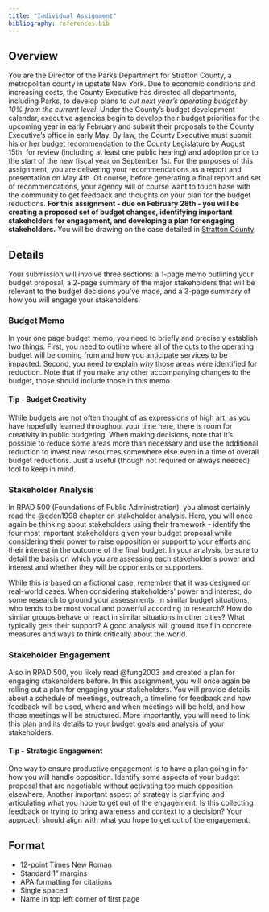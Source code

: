 ```yaml
---
title: "Individual Assignment"
bibliography: references.bib
---
```


## Overview

You are the Director of the Parks Department for Stratton County, a metropolitan county in upstate New York. Due to economic conditions and increasing costs, the County Executive has directed all departments, including Parks, to develop plans to *cut next year's operating budget by 10% from the current level*. Under the County's budget development calendar, executive agencies begin to develop their budget priorities for the upcoming year in early February and submit their proposals to the County Executive's office in early May. By law, the County Executive must submit his or her budget recommendation to the County Legislature by August 15th, for review (including at least one public hearing) and adoption prior to the start of the new fiscal year on September 1st. For the purposes of this assignment, you are delivering your recommendations as a report and presentation on May 4th. Of course, before generating a final report and set of recommendations, your agency will of course want to touch base with the community to get feedback and thoughts on your plan for the budget reductions. **For this assignment - due on February 28th - you will be creating a proposed set of budget changes, identifying important stakeholders for engagement, and developing a plan for engaging stakeholders.** You will be drawing on the case detailed in [Stratton County](stratton.qmd).

## Details

Your submission will involve three sections: a 1-page memo outlining your budget proposal, a 2-page summary of the major stakeholders that will be relevant to the budget decisions you've made, and a 3-page summary of how you will engage your stakeholders.

### Budget Memo

In your one page budget memo, you need to briefly and precisely establish two things. First, you need to outline where all of the cuts to the operating budget will be coming from and how you anticipate services to be impacted. Second, you need to explain *why* those areas were identified for reduction. Note that if you make any other accompanying changes to the budget, those should include those in this memo.

::: callout-tip
#### Tip - Budget Creativity

While budgets are not often thought of as expressions of high art, as you have hopefully learned throughout your time here, there is room for creativity in public budgeting. When making decisions, note that it's possible to reduce some areas more than necessary and use the additional reduction to invest new resources somewhere else even in a time of overall budget reductions. Just a useful (though not required or always needed) tool to keep in mind.
:::

### Stakeholder Analysis

In RPAD 500 (Foundations of Public Administration), you almost certainly read the @eden1998 chapter on stakeholder analysis. Here, you will once again be thinking about stakeholders using their framework - identify the four most important stakeholders given your budget proposal while considering their power to raise opposition or support to your efforts and their interest in the outcome of the final budget. In your analysis, be sure to detail the basis on which you are assessing each stakeholder's power and interest and whether they will be opponents or supporters.

::: callout-important
While this is based on a fictional case, remember that it was designed on real-world cases. When considering stakeholders' power and interest, do some research to ground your assessments. In similar budget situations, who tends to be most vocal and powerful according to research? How do similar groups behave or react in similar situations in other cities? What typically gets their support? A good analysis will ground itself in concrete measures and ways to think critically about the world.
:::

### Stakeholder Engagement

Also in RPAD 500, you likely read @fung2003 and created a plan for engaging stakeholders before. In this assignment, you will once again be rolling out a plan for engaging your stakeholders. You will provide details about a schedule of meetings, outreach, a timeline for feedback and how feedback will be used, where and when meetings will be held, and how those meetings will be structured. More importantly, you will need to link this plan and its details to your budget goals and analysis of your stakeholders.

:::{.callout-tip}
#### Tip - Strategic Engagement
One way to ensure productive engagement is to have a plan going in for how you will handle opposition. Identify some aspects of your budget proposal that are negotiable without activating too much opposition elsewhere. Another important aspect of strategy is clarifying and articulating what you hope to get out of the engagement. Is this collecting feedback or trying to bring awareness and context to a decision? Your approach should align with what you hope to get out of the engagement.
:::

## Format
- 12-point Times New Roman
- Standard 1" margins
- APA formatting for citations
- Single spaced
- Name in top left corner of first page
